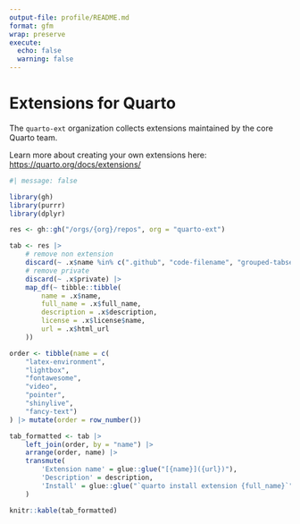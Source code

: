```yaml
---
output-file: profile/README.md
format: gfm
wrap: preserve
execute: 
  echo: false
  warning: false
---
```


# Extensions for Quarto

The `quarto-ext` organization collects extensions maintained by the core Quarto team. 

Learn more about creating your own extensions here: <https://quarto.org/docs/extensions/>

```r
#| message: false

library(gh)
library(purrr)
library(dplyr)

res <- gh::gh("/orgs/{org}/repos", org = "quarto-ext") 

tab <- res |> 
    # remove non extension
    discard(~ .x$name %in% c(".github", "code-filename", "grouped-tabsets", "video")) |>
    # remove private
    discard(~ .x$private) |>
    map_df(~ tibble::tibble(
        name = .x$name,
        full_name = .x$full_name,
        description = .x$description,
        license = .x$license$name,
        url = .x$html_url
    ))

order <- tibble(name = c(
    "latex-environment",
    "lightbox",
    "fontawesome",
    "video", 
    "pointer", 
    "shinylive", 
    "fancy-text")
) |> mutate(order = row_number())

tab_formatted <- tab |>
    left_join(order, by = "name") |>
    arrange(order, name) |>
    transmute(
        'Extension name' = glue::glue("[{name}]({url})"),
        'Description' = description,
        'Install' = glue::glue("`quarto install extension {full_name}`")
    )

knitr::kable(tab_formatted)
```
